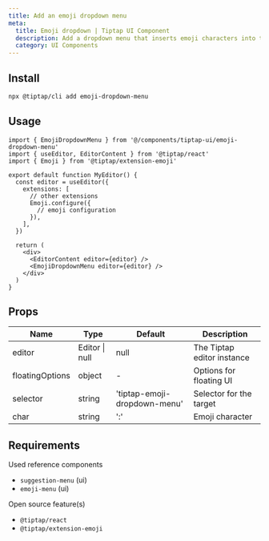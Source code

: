 ```yaml
---
title: Add an emoji dropdown menu
meta:
  title: Emoji dropdown | Tiptap UI Component
  description: Add a dropdown menu that inserts emoji characters into the Tiptap editor. More in the docs!
  category: UI Components
---
```


## Install

```bash
npx @tiptap/cli add emoji-dropdown-menu
```

## Usage

```tsx
import { EmojiDropdownMenu } from '@/components/tiptap-ui/emoji-dropdown-menu'
import { useEditor, EditorContent } from '@tiptap/react'
import { Emoji } from '@tiptap/extension-emoji'

export default function MyEditor() {
  const editor = useEditor({
    extensions: [
      // other extensions
      Emoji.configure({
        // emoji configuration
      }),
    ],
  })

  return (
    <div>
      <EditorContent editor={editor} />
      <EmojiDropdownMenu editor={editor} />
    </div>
  )
}
```

## Props

| Name            | Type           | Default                      | Description                |
| --------------- | -------------- | ---------------------------- | -------------------------- |
| editor          | Editor \| null | null                         | The Tiptap editor instance |
| floatingOptions | object         | -                            | Options for floating UI    |
| selector        | string         | 'tiptap-emoji-dropdown-menu' | Selector for the target    |
| char            | string         | ':'                          | Emoji character            |

## Requirements

Used reference components

- `suggestion-menu` (ui)
- `emoji-menu` (ui)

Open source feature(s)

- `@tiptap/react`
- `@tiptap/extension-emoji`
